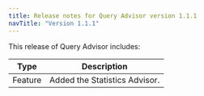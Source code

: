 ```yaml
---
title: Release notes for Query Advisor version 1.1.1
navTitle: "Version 1.1.1"
---
```


This release of Query Advisor includes:

|  Type   |                                Description                                 |
| ------- | -------------------------------------------------------------------------- |
| Feature | Added the Statistics Advisor.                                              |
